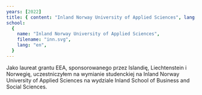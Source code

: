 ```yaml
---
years: [2022]
title: { content: "Inland Norway University of Applied Sciences", lang: "en" }
school:
  {
    name: "Inland Norway University of Applied Sciences",
    filename: "inn.svg",
    lang: "en",
  }
---
```


Jako laureat grantu EEA, sponsorowanego przez Islandię, Liechtenstein i Norwegię, uczestniczyłem na wymianie studenckiej na <span lang="en">Inland Norway University of Applied Sciences</span> na wydziale <span lang="en">Inland School of Business and Social Sciences</span>.
